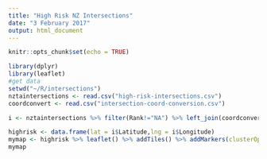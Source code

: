 ```yaml
---
title: "High Risk NZ Intersections"
date: "3 February 2017"
output: html_document
---
```


```r
knitr::opts_chunk$set(echo = TRUE)
```

```r
library(dplyr)
library(leaflet)
#get data
setwd("~/R/intersections")
nztaintersections <- read.csv("high-risk-intersections.csv")
coordconvert <- read.csv("intersection-coord-conversion.csv")

i <- nztaintersections %>% filter(Rank!="NA") %>% left_join(coordconvert)

highrisk <- data.frame(lat = i$Latitude,lng = i$Longitude)
mymap <- highrisk %>% leaflet() %>% addTiles() %>% addMarkers(clusterOptions = markerClusterOptions())
mymap
```